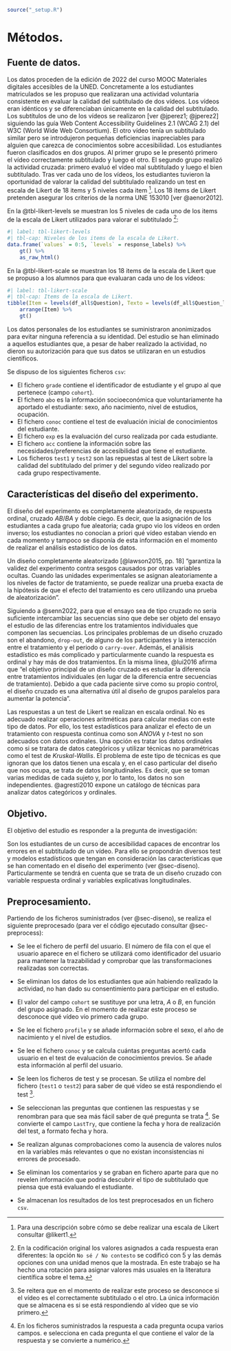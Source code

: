 ```{r}
source("_setup.R")
```

# Métodos.

## Fuente de datos.

Los datos proceden de la edición de 2022 del curso MOOC Materiales digitales accesibles de la UNED. Concretamente a los estudiantes matriculados se les propuso que realizaran una actividad voluntaria consistente en evaluar la calidad del subtitulado de dos vídeos. Los vídeos eran idénticos y se diferenciaban únicamente en la calidad del subtitulado. Los subtítulos de uno de los vídeos se realizaron [ver @jperez1; @jperez2] siguiendo las guía Web Content Accessibility Guidelines 2.1 (WCAG 2.1) del W3C (World Wide Web Consortium). El otro vídeo tenía un subtitulado similar pero se introdujeron pequeñas deficiencias inapreciables para alguien que carezca de conocimientos sobre accesibilidad. Los estudiantes fueron clasificados en dos grupos. Al primer grupo se le presentó primero el vídeo correctamente subtitulado y luego el otro. El segundo grupo realizó la actividad cruzada: primero evaluó el vídeo mal subtitulado y luego el bien subtitulado. Tras ver cada uno de los vídeos, los estudiantes tuvieron la oportunidad de valorar la calidad del subtitulado realizando un test en escala de Likert de 18 items y 5 niveles cada item ^[Para una descripción sobre cómo se debe realizar una escala de Likert consultar @likert1.]. Los 18 items de Likert pretenden asegurar los criterios de la norma UNE 153010 [ver @aenor2012].

En la @tbl-likert-levels se muestran los 5 niveles de cada uno de los items de la escala de Likert utilizados para valorar el subtitulado
^[En la codificación original los valores asignados a cada respuesta eran diferentes: la opción `No sé / No contesto` se codificó con 5 y las demás opciones con una unidad menos que la mostrada. En este trabajo se ha hecho una rotación para asignar valores más usuales en la literatura científica sobre el tema.]:

\clearpage

```{r}
#| label: tbl-likert-levels
#| tbl-cap: Niveles de los items de la escala de Likert.
data.frame(`values` = 0:5, `levels` = response_labels) %>%
    gt() %>%
    as_raw_html()
```

En la @tbl-likert-scale se muestran los 18 items de la escala de Likert que se propuso a los alumnos para que evaluaran cada uno de los vídeos:


```{r}
#| label: tbl-likert-scale
#| tbl-cap: Items de la escala de Likert.
tibble(Item = levels(df_all$Question), Texto = levels(df_all$Question_l)) %>%
    arrange(Item) %>%
    gt()
```

Los datos personales de los estudiantes se suministraron anonimizados para evitar ninguna referencia a su identidad. Del estudio se han eliminado a aquellos estudiantes que, a pesar de haber realizado la actividad, no dieron su autorización para que sus datos se utilizaran en un estudios científicos.

\clearpage
Se dispuso de los siguientes ficheros `csv`:

* El fichero `grade` contiene el identificador de estudiante y el grupo al que pertenece (campo `cohort`).
* El fichero `abo` es la información socioeconómica que voluntariamente ha aportado el estudiante: sexo, año nacimiento, nivel de estudios, ocupación.
* El fichero `conoc` contiene el test de evaluación inicial de conocimientos del estudiante.
* El fichero `exp` es la evaluación del curso realizada por cada estudiante.
* El fichero `acc` contiene la información sobre las necesidades/preferencias de accesibilidad que tiene el estudiante.
* Los ficheros `test1` y `test2` son las repuestas al test de Likert sobre la calidad del subtitulado del primer y del segundo vídeo realizado por cada grupo respectivamente.

## Características del diseño del experimento. {#sec-diseno}

El diseño del experimento es completamente aleatorizado, de respuesta ordinal, cruzado $AB/BA$ y doble ciego. Es decir, que la asignación de los estudiantes a cada grupo fue aleatoria; cada grupo vio los vídeos en orden inverso; los estudiantes no conocían a priori qué vídeo estaban viendo en cada momento y tampoco se disponía de esta información en el momento de realizar el análisis estadístico de los datos.

Un diseño completamente aleatorizado [@lawson2015, pp. 18] "garantiza la validez del experimento contra sesgos causados por otras variables ocultas. Cuando las unidades experimentales se asignan aleatoriamente a los niveles de factor de tratamiento, se puede realizar una prueba exacta de la hipótesis de que el efecto del tratamiento es cero utilizando una prueba de aleatorización".

Siguiendo a @senn2022, para que el ensayo sea de tipo cruzado no sería suficiente intercambiar las secuencias sino que debe ser objeto del ensayo el estudio de las diferencias entre los tratamientos individuales que componen las secuencias. Los principales problemas de un diseño cruzado son el abandono, `drop-out`, de alguno de los participantes y la interacción entre el tratamiento y el periodo o `carry-over`. Además, el análisis estadístico es más complicado y particularmente cuando la respuesta es ordinal y hay más de dos tratamientos. En la misma línea, @lui2016 afirma que "el objetivo principal de un diseño cruzado es estudiar la diferencia entre tratamientos individuales (en lugar de la diferencia entre secuencias de tratamiento). Debido a que cada paciente sirve como su propio control, el diseño cruzado es una alternativa útil al diseño de grupos paralelos para aumentar la potencia".

Las respuestas a un test de Likert se realizan en escala ordinal. No es adecuado realizar operaciones aritméticas para calcular medias con este tipo de datos. Por ello, los test estadísticos para analizar el efecto de un tratamiento con respuesta continua como son *ANOVA* y $t$-test no son adecuados con datos ordinales. Una opción es tratar los datos ordinales como si se tratara de datos categóricos y utilizar técnicas no paramétricas como el test de *Kruskal-Wallis*. El problema de este tipo de técnicas es que ignoran que los datos tienen una escala y, en el caso particular del diseño que nos ocupa, se trata de datos longitudinales. Es decir, que se toman varias medidas de cada sujeto y, por lo tanto, los datos no son independientes. @agresti2010 expone un catálogo de técnicas para analizar datos categóricos y ordinales.

## Objetivo.

El objetivo del estudio es responder a la pregunta de investigación:

Son los estudiantes de un curso de accesibilidad capaces de encontrar los errores en el subtitulado de un vídeo. Para ello se propondrán diversos test y modelos estadísticos que tengan en consideración las características que se han comentado en el diseño del experimento (ver @sec-diseno). Particularmente se tendrá en cuenta que se trata de un diseño cruzado con variable respuesta ordinal y variables explicativas longitudinales.

## Preprocesamiento. {#sec-preprocesado}

Partiendo de los ficheros suministrados (ver @sec-diseno), se realiza el siguiente preprocesado (para ver el código ejecutado consultar @sec-preprocess):

* Se lee el fichero de perfil del usuario. El número de fila con el que el usuario aparece en el fichero se utilizará como identificador del usuario para mantener la trazabilidad y comprobar que las transformaciones realizadas son correctas.

* Se eliminan los datos de los estudiantes que aún habiendo realizado la actividad, no han dado su consentimiento para participar en el estudio.

* El valor del campo `cohort` se sustituye por una letra, $A$ o $B$, en función del grupo asignado. En el momento de realizar este proceso se desconoce qué vídeo vio primero cada grupo.

* Se lee el fichero `profile` y se añade información sobre el sexo, el año de nacimiento y el nivel de estudios.

* Se lee el fichero `conoc` y se calcula cuántas preguntas acertó cada usuario en el test de evaluación de conocimientos previos. Se añade esta información al perfil del usuario.

* Se leen los ficheros de test y se procesan. Se utiliza el nombre del fichero (`test1` o `test2`) para saber de qué vídeo se está respondiendo el test
^[Se reitera que en el momento de realizar este proceso se desconoce si el vídeo es el correctamente  subtitulado o el otro. La única información que se almacena es si se está respondiendo al vídeo que se vio primero.].

* Se seleccionan las preguntas que contienen las respuestas y se renombran para que sea más fácil saber de qué pregunta se trata
^[En los ficheros suministrados la respuesta a cada pregunta ocupa varios campos. e selecciona en cada pregunta el que contiene el valor de la respuesta y se convierte a numérico.]. Se convierte el campo `LastTry`, que contiene la fecha y hora de realización del test, a formato fecha y hora.

* Se realizan algunas comprobaciones como la ausencia de valores nulos en la variables más relevantes o que no existan inconsistencias ni errores de procesado.

* Se eliminan los comentarios y se graban en fichero aparte para que no revelen información que podría descubrir el tipo de subtitulado que piensa que está evaluando el estudiante.

* Se almacenan los resultados de los test preprocesados en un fichero `csv`.

\clearpage
